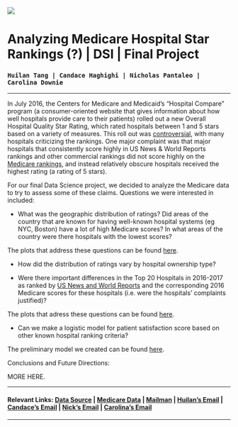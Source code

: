 <br>
<br>
  
![](http://www.columbia.edu/~sw2206/cu_mailman_logo.png)  

  
  
  
# **Analyzing Medicare Hospital Star Rankings (?) | DSI | Final Project**


### `Huilan Tang | Candace Haghighi | Nicholas Pantaleo | Carolina Downie`


***
In July 2016, the Centers for Medicare and Medicaid's "Hospital Compare" program (a consumer-oriented website that gives information about how well hospitals provide care to their patients) rolled out a new Overall Hospital Quality Star Rating, which rated hospitals between 1 and 5 stars based on a variety of measures. This roll out was  [controversial](https://www.usnews.com/news/articles/2016-07-27/medicare-releases-controversial-hospital-star-ratings), with many hospitals criticizing the rankings. One major complaint was that  major hospitals that consistently score highly in US News & World Reports rankings and other commercial rankings did not score highly on the [Medicare rankings](https://www.npr.org/sections/health-shots/2016/07/27/487633215/many-well-known-hospitals-fail-to-score-high-in-medicare-rankings), and instead relatively obscure hospitals received the highest rating (a rating of 5 stars). 

For our final Data Science project, we decided to analyze the Medicare data to try to assess some of these claims. Questions we were interested in included:

* What was the geographic distribution of ratings? Did areas of the country that are known for having well-known hospital systems (eg NYC, Boston) have a lot of high Medicare scores? In what areas of the country were there hospitals with the lowest scores? 

The plots that address these questions can be found [here](https://carolinadownie.shinyapps.io/p8105_finalproject_shiny/). 

* How did the distribution of ratings vary by hospital ownership type? 

* Were there important differences in the Top 20 Hospitals in 2016-2017 as ranked by [US News and World Reports](https://web.archive.org/web/20160816171510/http://health.usnews.com/health-care/best-hospitals/articles/best-hospitals-honor-roll-and-overview) and the corresponding 2016 Medicare scores for these hospitals (i.e. were the hospitals' complaints justified)? 

The plots that adress these questions can be found [here](Hospital_flexdashboard.html). 

* Can we make a logistic model for patient satisfaction score based on other known hospital ranking criteria? 

The preliminary model we created can be found [here](Model_Page.html). 


Conclusions and Future Directions:

MORE HERE. 

***

#### Relevant Links: [Data Source](https://data.medicare.gov/Hospital-Compare/Hospital-General-Information/xubh-q36u) | [Medicare Data](https://data.medicare.gov) | [Mailman](https://www.mailman.columbia.edu/) | [Huilan's Email](mailto:ht2448@cumc.columbia.edu) | [Candace's Email](mailto:cbh2134@cumc.columbia.edu) | [Nick's Email](mailto:np2582@cumc.columbia.edu) | [Carolina's Email](mailto:cgd2137@cumc.columbia.edu)

***

<br>
<br>